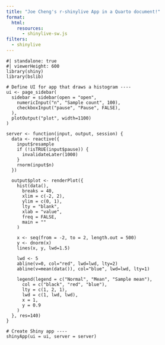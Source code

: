 ---
title: "Joe Cheng's r-shinylive App in a Quarto document!"
format:
  html:
    resources: 
      - shinylive-sw.js
filters:
  - shinylive
---

```{shinylive-r}
#| standalone: true
#| viewerHeight: 600
library(shiny)
library(bslib)

# Define UI for app that draws a histogram ----
ui <- page_sidebar(
  sidebar = sidebar(open = "open",
    numericInput("n", "Sample count", 100),
    checkboxInput("pause", "Pause", FALSE),
  ),
  plotOutput("plot", width=1100)
)

server <- function(input, output, session) {
  data <- reactive({
    input$resample
    if (!isTRUE(input$pause)) {
      invalidateLater(1000)
    }
    rnorm(input$n)
  })
  
  output$plot <- renderPlot({
    hist(data(),
      breaks = 40,
      xlim = c(-2, 2),
      ylim = c(0, 1),
      lty = "blank",
      xlab = "value",
      freq = FALSE,
      main = ""
    )
    
    x <- seq(from = -2, to = 2, length.out = 500)
    y <- dnorm(x)
    lines(x, y, lwd=1.5)
    
    lwd <- 5
    abline(v=0, col="red", lwd=lwd, lty=2)
    abline(v=mean(data()), col="blue", lwd=lwd, lty=1)

    legend(legend = c("Normal", "Mean", "Sample mean"),
      col = c("black", "red", "blue"),
      lty = c(1, 2, 1),
      lwd = c(1, lwd, lwd),
      x = 1,
      y = 0.9
    )
  }, res=140)
}

# Create Shiny app ----
shinyApp(ui = ui, server = server)
```